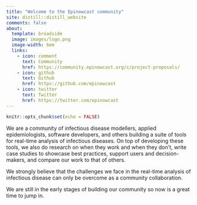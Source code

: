 ```yaml
---
title: "Welcome to the Epinowcast community"
site: distill::distill_website
comments: false
about:
  template: broadside
  image: images/logo.png
  image-width: 6em
  links:
    - icon: comment
      text: Community
      href: https://community.epinowcast.org/c/project-proposals/
    - icon: github
      text: Github
      href: https://github.com/epinowcast
    - icon: twitter
      text: Twitter
      href: https://twitter.com/epinowcast
---
```


```r
knitr::opts_chunk$set(echo = FALSE)
```

We are a community of infectious disease modellers, applied epidemiologists, software developers, and others building a suite of tools for real-time analysis of infectious diseases. On top of developing these tools, we also do research on when they work and when they don't, write case studies to showcase best practices, support users and decision-makers, and compare our work to that of others.

We strongly believe that the challenges we face in the real-time analysis of infectious disease can only be overcome as a community collaboration.

We are still in the early stages of building our community so now is a great time to jump in.
